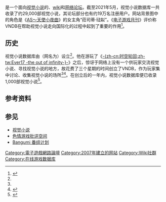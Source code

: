 {{Expand French|The Visual Novel Database|time=2021-03-08T17:43:35+00:00}}

{{NoteTA
| G1=Games
}}
{{Infobox website
| logo = {{wikidata|property|raw|P154}}
| name = 视觉小说数据库
| screenshot = <!-- VNDB homepage.png -->
| type = {{wikidata|properties|linked|references|edit|P31|sep%s=<br/>}}
| language = {{wikidata|properties|references|edit|P407}}
| author = {{wikidata|property|linked|references|edit|P170}}
| registration = 可选
| users =  {{wikidata|property|linked|references|edit|P1833}}
| launch_date = {{wikidata|property|references|edit|P571}}，{{time ago|{{wikidata|property|raw|P571}}}}
| current_status = 在线
}}
{{Vgname2|视觉小说数据库|en=Visual Novel Database|简称'''VNDB'''}}是一个面向[[视觉小说|视觉小说]]的{{link-en|网络数据库|Online database}}、[[wiki|wiki]]和[[网络论坛|网络论坛]]。截至2021年5月，视觉小说数据库一共收录了约29,000部视觉小说，其论坛部分也有约19万名注册用户。网站背景图中的角色是《[[AS～天使小夜曲|AS～天使小夜曲]]》的女主角“菈司蒂·琺姒”。《[[电子游戏月刊|电子游戏月刊]]》评价称VNDB在帮助视觉小说走向国际化的过程中起到了重要的作用<ref>{{Cite web|last=Newman|first=Ben|title=“Pour Your Hea:rt Into It”: How Indies Bring New Perspectives to Visual Novels|url=https://egmnow.com/pour-your-heart-into-it-how-indies-bring-new-perspectives-to-visual-novels/|dead-url=no|website=Electronic Gaming Monthly|language=en|access-date=2021-03-08|archive-date=2019-10-22|archive-url=https://web.archive.org/web/20191022032458/https://egmnow.com/pour-your-heart-into-it-how-indies-bring-new-perspectives-to-visual-novels/}}</ref>。

== 历史 ==
视觉小说数据库由{{lang|en|Yoran Heling}}（网名为{{lang|en|yorhel}}）设立<ref name=about/>。他在游玩了《[[时空轮回|-{zh-cn:时空轮回;zh-tw:Ever17 -the out of infinity-}-]]》之后，惊讶于网络上没有一个供玩家交流视觉小说、寻找视觉小说的地方，故花费了三个星期的时间创立了VNDB，作为玩家集中讨论、收集视觉小说的场所<ref name=about/><ref>{{Cite book|last=Therrien|first=Carl|title=The Media Snatcher: PC/CORE/TURBO/ENGINE/GRAFX/16/CDROM2/SUPER/DUO/ARCADE/RX|publisher=[[MIT_Press|MIT Press]]|year=2019|pages=153|isbn=978-0262042901}}</ref>。在创立后的一年内，视觉小说数据库便已收录1,000部视觉小说<ref name=about>{{Cite web|title=<nowiki>About us | vndb</nowiki>|url=https://vndb.org/d7|dead-url=no|website=vndb|access-date=2021-03-08|archive-date=2021-05-15|archive-url=https://web.archive.org/web/20210515192956/https://vndb.org/d7}}</ref>。

== 参考资料 ==
{{reflist|30em}}

==参见==
*[[视觉小说|视觉小说]]
*[[色情游戏批评空间|色情游戏批评空间]]
*[[Bangumi_番组计划|Bangumi 番组计划]]

{{DEFAULTSORT:Visual Novel Database}}
[[Category:電子遊戲網路論壇|Category:電子遊戲網路論壇]]
[[Category:2007年建立的网站|Category:2007年建立的网站]]
[[Category:Wiki社群|Category:Wiki社群]]
[[Category:在线游戏数据库|Category:在线游戏数据库]]